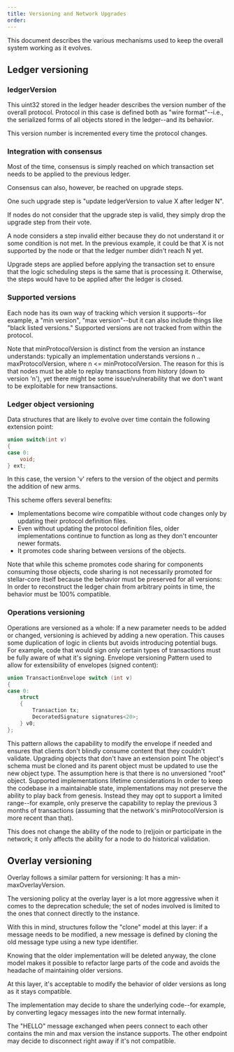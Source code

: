 ```yaml
---
title: Versioning and Network Upgrades
order:
---
```



This document describes the various mechanisms used to keep the overall system
working as it evolves.

## Ledger versioning

### ledgerVersion

This uint32 stored in the ledger header describes the version number of the
overall protocol. Protocol in this case is defined both as "wire format"--i.e.,
the serialized forms of all objects stored in the ledger--and its behavior.

This version number is incremented every time the protocol changes.

### Integration with consensus

Most of the time, consensus is simply reached on which transaction set needs to
be applied to the previous ledger.

Consensus can also, however, be reached on upgrade steps.

One such upgrade step is "update ledgerVersion to value X after ledger N".

If nodes do not consider that the upgrade step is valid, they simply drop the
upgrade step from their vote.

A node considers a step invalid either because they do not understand it or some
condition is not met. In the previous example, it could be that X is not
supported by the node or that the ledger number didn't reach N yet.

Upgrade steps are applied before applying the transaction set to ensure that the
logic scheduling steps is the same that is processing it. Otherwise, the steps
would have to be applied after the ledger is closed.

### Supported versions

Each node has its own way of tracking which version it supports--for example, a
"min version", "max version"--but it can also include things like "black listed
versions." Supported versions are not tracked from within the protocol.

Note that minProtocolVersion is distinct from the version an instance
understands: typically an implementation understands versions n ..
maxProtocolVersion, where n <= minProtocolVersion. The reason for this is that
nodes must be able to replay transactions from history (down to version 'n'),
yet there might be some issue/vulnerability that we don't want to be exploitable
for new transactions.

### Ledger object versioning

Data structures that are likely to evolve over time contain the following
extension point:

<CodeExample>

```cpp
union switch(int v)
{
case 0:
    void;
} ext;
```

</CodeExample>

In this case, the version 'v' refers to the version of the object and permits
the addition of new arms.

This scheme offers several benefits:

- Implementations become wire compatible without code changes only by updating
  their protocol definition files.
- Even without updating the protocol definition files, older implementations
  continue to function as long as they don't encounter newer formats.
- It promotes code sharing between versions of the objects.

Note that while this scheme promotes code sharing for components consuming those
objects, code sharing is not necessarily promoted for stellar-core itself
because the behavior must be preserved for all versions: In order to reconstruct
the ledger chain from arbitrary points in time, the behavior must be 100%
compatible.

### Operations versioning

Operations are versioned as a whole: If a new parameter needs to be added or
changed, versioning is achieved by adding a new operation. This causes some
duplication of logic in clients but avoids introducing potential bugs. For
example, code that would sign only certain types of transactions must be fully
aware of what it's signing. Envelope versioning Pattern used to allow for
extensibility of envelopes (signed content):

<CodeExample>

```cpp
union TransactionEnvelope switch (int v)
{
case 0:
    struct
    {
        Transaction tx;
        DecoratedSignature signatures<20>;
    } v0;
};
```

</CodeExample>

This pattern allows the capability to modify the envelope if needed and ensures
that clients don't blindly consume content that they couldn't validate.
Upgrading objects that don't have an extension point The object's schema must be
cloned and its parent object must be updated to use the new object type. The
assumption here is that there is no unversioned "root" object. Supported
implementations lifetime considerations In order to keep the codebase in a
maintainable state, implementations may not preserve the ability to play back
from genesis. Instead they may opt to support a limited range--for example, only
preserve the capability to replay the previous 3 months of transactions
(assuming that the network's minProtocolVersion is more recent than that).

This does not change the ability of the node to (re)join or participate in the
network; it only affects the ability for a node to do historical validation.

## Overlay versioning

Overlay follows a similar pattern for versioning: It has a
min-maxOverlayVersion.

The versioning policy at the overlay layer is a lot more aggressive when it
comes to the deprecation schedule; the set of nodes involved is limited to the
ones that connect directly to the instance.

With this in mind, structures follow the "clone" model at this layer: if a
message needs to be modified, a new message is defined by cloning the old
message type using a new type identifier.

Knowing that the older implementation will be deleted anyway, the clone model
makes it possible to refactor large parts of the code and avoids the headache of
maintaining older versions.

At this layer, it's acceptable to modify the behavior of older versions as long
as it stays compatible.

The implementation may decide to share the underlying code--for example, by
converting legacy messages into the new format internally.

The "HELLO" message exchanged when peers connect to each other contains the min
and max version the instance supports. The other endpoint may decide to
disconnect right away if it's not compatible.
